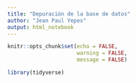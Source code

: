 ```yaml
---
title: "Depuración de la base de datos"
author: "Jean Paul Yepes"
output: html_notebook
---
```


```r
knitr::opts_chunk$set(echo = FALSE,
                      warning = FALSE,
                      message = FALSE)
```

```r
library(tidyverse)
```

